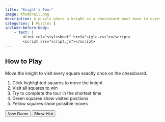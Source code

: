 ```yaml
---
title: "Knight's Tour"
image: thumbnail.png
description: A puzzle where a knight on a chessboard must move to every square exactly once. It’s about finding a path or sequence of moves that covers the whole board.
categories: [ Puzzles ]
include-before-body:
    - text: |
        <link rel="stylesheet" href="style.css"></script>
        <script src="script.js"></script>
---
```


```{=html}
<div class="container">
    <div class="instructions">
        <h2>How to Play</h2>
        <p>Move the knight to visit every square exactly once on the chessboard.</p>
        <ol>
            <li>Click highlighted squares to move the knight</li>
            <li>Visit all squares to win</li>
            <li>Try to complete the tour in the shortest time</li>
            <li>Green squares show visited positions</li>
            <li>Yellow squares show possible moves</li>
        </ol>
    </div>
    
    <div class="board" id="board"></div>
    <div class="controls">
        <button onclick="resetGame()">New Game</button>
        <button onclick="showHint()">Show Hint</button>
    </div>

    <div class="status" id="status"></div>
</div>
<script>
    setTimeout(() => {
        // Initialize the game when the page loads
        initializeGame();
    }, 200);
</script>
```